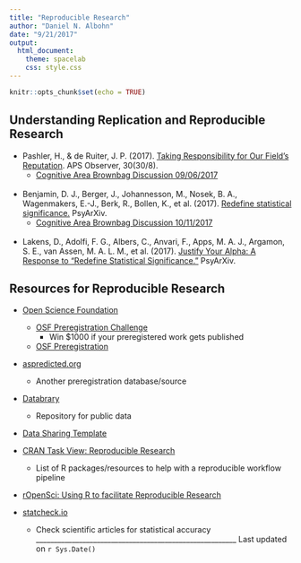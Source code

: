 ```yaml
---
title: "Reproducible Research"
author: "Daniel N. Albohn"
date: "9/21/2017"
output: 
  html_document:
    theme: spacelab
    css: style.css
---
```


```r
knitr::opts_chunk$set(echo = TRUE)
```

## Understanding Replication and Reproducible Research
- Pashler, H., & de Ruiter, J. P. (2017). [Taking Responsibility for Our Field’s Reputation](https://www.psychologicalscience.org/observer/taking-responsibility-for-our-fields-reputation). APS Observer, 30(30/8).
    - [Cognitive Area Brownbag Discussion 09/06/2017](https://github.com/psu-psychology/cog-bbag-2017-18/blob/master/2017-09-06-Pashler-de-Ruiter.md)
<br></br>

- Benjamin, D. J., Berger, J., Johannesson, M., Nosek, B. A., Wagenmakers, E.-J., Berk, R., Bollen, K., et al. (2017). [Redefine statistical significance.](https://psyarxiv.com/mky9j/download?format=pdf) PsyArXiv.
    - [Cognitive Area Brownbag Discussion 10/11/2017](https://github.com/psu-psychology/cog-bbag-2017-18/blob/master/2017-10-11-p-lt-005.Rmd)
<br></br>

- Lakens, D., Adolfi, F. G., Albers, C., Anvari, F., Apps, M. A. J., Argamon, S. E., van Assen, M. A. L. M., et al. (2017). [Justify Your Alpha: A Response to “Redefine Statistical Significance.”](https://psyarxiv.com/9s3y6/download?format=pdf) PsyArXiv.

## Resources for Reproducible Research

- [Open Science Foundation](https://osf.io)
    - [OSF Preregistration Challenge](https://cos.io/prereg/) 
        - Win $1000 if your preregistered work
        gets published
    - [OSF Preregistration](http://help.osf.io/m/registrations/l/524205-register-your-project)

- [aspredicted.org](https://aspredicted.org) 
    - Another preregistration database/source

- [Databrary](https://nyu.databrary.org) 
    - Repository for public data

- [Data Sharing Template](https://github.com/psu-psychology/data-sharing-template)

- [CRAN Task View: Reproducible Research](https://cran.r-project.org/web/views/ReproducibleResearch.html)
    - List of R packages/resources to help with a reproducible workflow pipeline

- [rOpenSci: Using R to facilitate Reproducible Research](https://github.com/ropensci/rrrpkg)

- [statcheck.io](http://statcheck.io) 
    - Check scientific articles for statistical accuracy
________________________________________________________
Last updated on `r Sys.Date()`